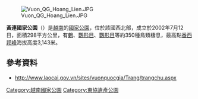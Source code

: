 {{Onesource|time=2021-04-09T02:50:30+00:00}}
[[Image:Vuon_QG_Hoang_Lien.JPG|right]]

{{coord|22|15|00|N|103|30|00|E|display=title}}

'''黃連國家公園'''（{{lang-vi|Vườn quốc gia Hoàng Liên}}）是[[越南|越南]]的[[國家公園|國家公園]]，位於該國西北部，成立於2002年7月12日，面積298平方公里，有[[鶇科|鶇]]、[[鸚形目|鸚形目]]、[[鸚形目|鸚形目]]等約350種鳥類棲息，最高點[[番西邦峰|番西邦峰]]海拔高度3,143米。

==參考資料==
* http://www.laocai.gov.vn/sites/vuonquocgia/Trang/trangchu.aspx
{{越南国家公园}}
{{東協遺產公園}}
{{Vietnam-geo-stub}}
[[Category:越南國家公園|Category:越南國家公園]]
[[Category:東協遺產公園|Category:東協遺產公園]]